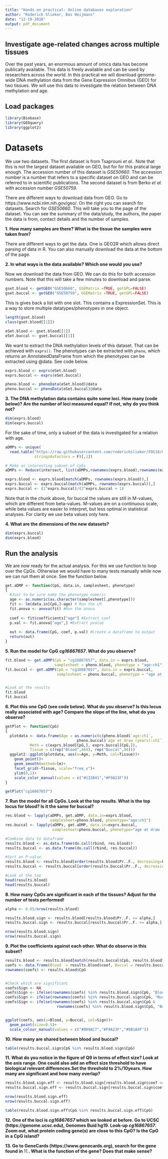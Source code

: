 ```yaml
---
title: "Hands on practical: Online databases exploration"
author: "Roderick Slieker, Bas Heijmans"
date: "12-10-2018"
output: pdf_document
---
```


## Investigate age-related changes across multiple tissues

Over the past years, an enormous amount of omics data has become publically available. This data is freely available and can be used by researchers across the world. In this practical we will download genome-wide DNA methylation data from the Gene Expression Omnibus (GEO) for two tissues. We will use this data to investigate the relation between DNA methylation and age. 

## Load packages
```r
library(Biobase)
library(GEOquery)
library(ggplot2)
```

# Datasets

We use two datasets. The first dataset is from Tsaprouni *et al.*. Note that this is not the largest dataset available on GEO, but for for this pratical large enough. The accession number of this dataset is *GSE50660*. The accession number is a number that refers to a specific dataset on GEO and can be referred to in scientific publications. The second dataset is from Berko *et al.* with accession number *GSE50759*. 

There are different ways to download data from GEO. Go to https://www.ncbi.nlm.nih.gov/geo/. On the right you can search for datasets. Search for *GSE50660*. This will take you to the page of the dataset. You can see the summary of the data/study, the authors, the paper the data is from, contact details and the number of samples. 

**1. How many samples are there? What is the tissue the samples were taken from?**

There are different ways to get the data. One is GEO2R which allows direct parsing of data in R. You can also manually download the data at the bottom of the page. 

**2. In what ways is the data available? Which one would you use?**

Now we download the data from GEO. We can do this  for both accession numbers. Note that this will take a few minutes to download and parse. 

```r
gset.blood <- getGEO("GSE50660", GSEMatrix =TRUE, getGPL=FALSE)
gset.buccal <- getGEO("GSE50759", GSEMatrix =TRUE, getGPL=FALSE)
```

This is gives back a list with one slot. This contains a ExpressionSet. This is a way to store multiple datatypes/phenotypes in one object. 

```r
length(gset.blood)
class(gset.blood[[1]])

eSet.blood <- gset.blood[[1]]
eSet.buccal <- gset.buccal[[1]]
```

We want to extract the DNA methylation levels of this dataset. That can be achieved with `exprs()`. The phenotypes can be extracted with `pheno`, which returns an AnnotatedDataFrame from which the phenotypes can be extracted using @data. See code below. 

```r
exprs.blood <- exprs(eSet.blood)
exprs.buccal <- exprs(eSet.buccal)

pheno.blood <- phenoData(eSet.blood)@data
pheno.buccal <- phenoData(eSet.buccal)@data
```

**3. The DNA methylation data contains quite some loci. How many (code below)? Are the number of loci measured equal? If not, why do you think not? **

```r
dim(exprs.blood)
dim(exprs.buccal)
```

For the sake of time, only a subset of the data is investigated for a relation with age. 

```r
aDMPs <- unique(
  read.table("https://raw.githubusercontent.com/roderickslieker/FOS18/master/aDMPs.txt",
             stringsAsFactors = F)[,1])

# Make an interesting subset of CpGs
aDMPs <- Reduce(intersect, list(aDMPs,rownames(exprs.blood),rownames(exprs.buccal)))

exprs.blood <- exprs.blood[match(aDMPs, rownames(exprs.blood)),]
exprs.buccal <- exprs.buccal[match(aDMPs, rownames(exprs.buccal)),]
exprs.buccal <- (2^exprs.buccal)/(2^exprs.buccal + 1)
```

Note that in the chunk above, for buccal the values are still in M-values, which are  different from beta-values. M-values are on a continuous scale, while beta values are easier to interpret, but less optimal in statistical analyses. For clarity we use beta values only here. 
 
**4. What are the dimensions of the new datasets?**

```r
dim(exprs.buccal)
dim(exprs.blood)
```

\newpage
## Run the analysis

We are now ready for the actual analysis. For this we use function to loop over the CpGs. Otherwise we would have to many tests manually while now we can run them at once. See the function below.

```r
get.aDMP <- function(CpG, data.in, samplesheet, phenotype)
{
  #Just to be sure make the phenotype numeric
  age <- as.numeric(as.character(samplesheet[,phenotype])) 
  fit <- lm(data.in[CpG,]~age) # Run the LM
  fit.anova <- anova(fit) #Run the anova
  
  coef <- fit$coefficients["age"] #Extract coef
  p.val <- fit.anova["age",] #Extract pvalue
  
  out <- data.frame(CpG, coef, p.val) #Create a dataframe to output
  return(out)
}
```

**5. Run the model for CpG *cg16867657*. What do you observe?**

```r
fit.blood <- get.aDMP(CpG = "cg16867657", data.in = exprs.blood, 
                      samplesheet = pheno.blood, phenotype = "age:ch1")
fit.buccal <- get.aDMP(CpG = "cg16867657", data.in = exprs.buccal, 
                       samplesheet = pheno.buccal, phenotype = "age at draw (years):ch1")


#Look at the results
fit.blood
fit.buccal
```

**6. Plot this one CpG (see code below). What do you observe? Is this locus really associated with age? Compare the slope of the line, what do you observe?**

```r
getPlot <- function(CpG)
{
  plotdata <- data.frame(Age = as.numeric(c(pheno.blood$`age:ch1`, 
                                pheno.buccal$`age at draw (years):ch1`)),
           Meth = c(exprs.blood[CpG,], exprs.buccal[CpG,]),
           Tissue = c(rep("Blood",464), rep("Buccal",96)))
  ggplot2::ggplot(plotdata, aes(x=Age, y=Meth, col=Tissue))+
    geom_point()+
    geom_smooth(method=lm)+
    facet_grid(~Tissue, scale="free_x")+
    ylim(0,1)+
    scale_color_manual(values = c("#132B41","#F9A23F"))
}

getPlot("cg16867657")
```

**7. Run the model for all CpGs. Look at the top results. What is the top locus for blood? Is it the same for buccal?**

```r
res.blood <- lapply(aDMPs, get.aDMP, data.in=exprs.blood, 
                    samplesheet=pheno.blood, phenotype="age:ch1")
res.buccal <- lapply(aDMPs, get.aDMP, data.in=exprs.buccal, 
                     samplesheet=pheno.buccal, phenotype="age at draw (years):ch1")

#Combine data to dataframe
results.blood <- as.data.frame(do.call(rbind, res.blood))
results.buccal <- as.data.frame(do.call(rbind, res.buccal))

#Sort on P-value
results.blood <- results.blood[order(results.blood$Pr..F., decreasing=F),]
results.buccal <- results.buccal[order(results.buccal$Pr..F., decreasing=F),]

#Look at the top
head(results.blood)
head(results.buccal)
```

**8. How many CpGs are significant in each of the tissues? Adjust for the number of tests performed!**

```r
alpha <- 0.05/nrow(results.blood)

results.blood.sign <- results.blood[results.blood$Pr..F. <= alpha,]
results.buccal.sign <- results.buccal[results.buccal$Pr..F. <= alpha,]

nrow(results.blood.sign)
nrow(results.buccal.sign)
```

**9. Plot the coefficients against each other. What do observe in this subset? **

```r
results.blood <- results.blood[match(results.buccal$CpG, results.blood$CpG),]
coefs <- data.frame(Blood  = results.blood$coef, Buccal = results.buccal$coef)
rownames(coefs) <- results.blood$CpG


#Check which are significant
coefs$Sign <- NA
coefs$Sign <- ifelse(rownames(coefs) %in% results.blood.sign$CpG, "Blood",coefs$Sign)
coefs$Sign <- ifelse(rownames(coefs) %in% results.buccal.sign$CpG, "Buccal",coefs$Sign)
coefs$Sign <- ifelse(rownames(coefs) %in% results.buccal.sign$CpG & 
                       rownames(coefs) %in% results.blood.sign$CpG, "Both",coefs$Sign)


ggplot(coefs, aes(x=Blood, y=Buccal, col=Sign))+
  geom_point(size=0.5)+
  scale_colour_manual(values = c("#009AC7","#F9A23F","#8B1A4F"))
```



**10. How many are shared between blood and buccal?**

```r
table(results.buccal.sign$CpG %in% results.blood.sign$CpG)
```

**11. What do you notice in the figure of Q9 in terms of effect size? Look at the axis range. One could also add an effect size threshold to have biological relevant differences.Set the threshold to 2%/10years. How many are significant and how many overlap?**

```r
results.blood.sign.eff <- results.blood.sign[results.blood.sign$coef >= 0.002,]
results.buccal.sign.eff <- results.buccal.sign[results.buccal.sign$coef >= 0.002,]

nrow(results.blood.sign.eff)
nrow(results.buccal.sign.eff)

table(results.blood.sign.eff$CpG %in% results.buccal.sign.eff$CpG)
```

**12. One of the loci is *cg16867657* which we looked at before. Go to UCSC (https://genome.ucsc.edu), Genomes Buid hg19. Look-up *cg16867657*. Zoom out, what protein coding gene(s) are close to this CpG? Is the CpG in a CpG island?**

**13. Go to GeneCards (https://www.genecards.org), search for the gene found in **11.**. What is the function of the gene? Does that make sense?**
